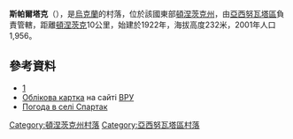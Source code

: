 {{coord|48|5|2|N|37|46|3|E|type:city()_region:UA_scale:30000|display=title}}

'''斯帕爾塔克'''（{{lang-uk|Спартак}}），是[[烏克蘭|烏克蘭]]的村落，位於該國東部[[頓涅茨克州|頓涅茨克州]]，由[[亞西努瓦塔區|亞西努瓦塔區]]負責管轄，距離[[頓涅茨克|頓涅茨克]]10公里，始建於1922年，海拔高度232米，2001年人口1,956。

==參考資料==
* [http://w1.c1.rada.gov.ua/pls/z7503/A005?rdat1=06.05.2015&rf7571=8320] {{Wayback|url=http://w1.c1.rada.gov.ua/pls/z7503/A005?rdat1=06.05.2015&rf7571=8320 |date=20161020035905 }}
* [http://w1.c1.rada.gov.ua/pls/z7503/A005?rdat1=06.05.2015&rf7571=8320 Облікова картка] {{Wayback|url=http://w1.c1.rada.gov.ua/pls/z7503/A005?rdat1=06.05.2015&rf7571=8320 |date=20161020035905 }} на сайті [[ВРУ|ВРУ]]
* [http://weather.in.ua/ua/doneckaja/24693 Погода в селі Спартак] {{Wayback|url=http://weather.in.ua/ua/doneckaja/24693 |date=20160825132819 }}

{{DEFAULTSORT:Спартак (Ясинуватський район)}}
[[Category:頓涅茨克州村落|Category:頓涅茨克州村落]]
[[Category:亞西努瓦塔區村落|Category:亞西努瓦塔區村落]]


{{Donetsk-geo-stub}}